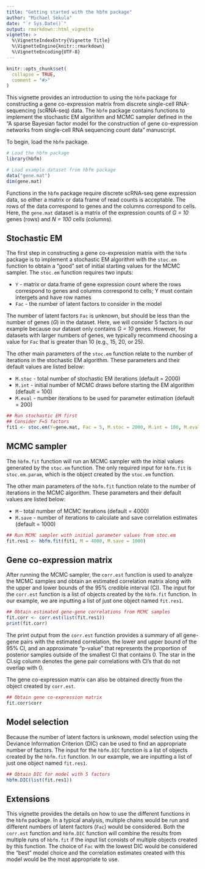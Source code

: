 ```yaml
---
title: "Getting started with the hbfm package"
author: "Michael Sekula"
date: "`r Sys.Date()`"
output: rmarkdown::html_vignette
vignette: >
  %\VignetteIndexEntry{Vignette Title}
  %\VignetteEngine{knitr::rmarkdown}
  %\VignetteEncoding{UTF-8}
---
```


```r
knitr::opts_chunk$set(
  collapse = TRUE,
  comment = "#>"
)
```

This vignette provides an introduction to using the `hbfm` package for constructing a gene co-expression matrix from discrete single-cell RNA-sequencing (scRNA-seq) data. The `hbfm` package contains functions to implement the stochastic EM algorithm and MCMC sampler defined in the "A sparse Bayesian factor model for the construction of gene co-expression networks from single-cell RNA sequencing count data" manuscript. 

To begin, load the `hbfm` package.

```r
# Load the hbfm package
library(hbfm)

# Load example dataset from hbfm package
data("gene.mat")
dim(gene.mat)
```

Functions in the `hbfm` package require discrete scRNA-seq gene expression data, so either a matrix or data frame of read counts is acceptable. The rows of the data correspond to genes and the columns correspond to cells. Here, the `gene.mat` dataset is a matrix of the expression counts of *G = 10* genes (rows) and *N = 100* cells (columns). 

## Stochastic EM

The first step in constructing a gene co-expression matrix with the `hbfm` package is to implement a stochastic EM algorithm with the `stoc.em` function to obtain a "good" set of initial starting values for the MCMC sampler. The `stoc.em` function requires two inputs:

* `Y` - matrix or data.frame of gene expression count where the rows correspond to genes and columns correspond to cells; Y must contain intergets and have row names
* `Fac` - the number of latent factors to consider in the model

The number of latent factors `Fac` is unknown, but should be less than the number of genes (*G*) in the dataset. Here, we will consider 5 factors in our example because our dataset only contains *G = 10* genes. However, for datasets with larger numbers of genes, we typically recommend choosing a value for `Fac` that is greater than 10 (e.g., 15, 20, or 25).

The other main parameters of the `stoc.em` function relate to the number of iterations in the stochastic EM algorithm. These parameters and their default values are listed below:

* `M.stoc` - total number of stochastic EM iterations (default = 2000)
* `M.int` - initial number of MCMC draws before starting the EM algorithm (default = 100)
* `M.eval` - number iterations to be used for parameter estimation (default = 200)

```r
## Run stochastic EM first
## Consider F=5 factors
fit1 <- stoc.em(Y=gene.mat, Fac = 5, M.stoc = 2000, M.int = 100, M.eval = 200)

```

## MCMC sampler

The `hbfm.fit` function will run an MCMC sampler with the initial values generated by the `stoc.em` function. The only required input for `hbfm.fit` is `stoc.em.param`, which is the object created by the `stoc.em` function.

The other main parameters of the `hbfm.fit` function relate to the number of iterations in the MCMC algorithm. These parameters and their default values are listed below:

* `M` - total number of MCMC iterations (default = 4000)
* `M.save` - number of iterations to calculate and save correlation estimates (default = 1000)

```r
## Run MCMC sampler with initial parameter values from stoc.em
fit.res1 <- hbfm.fit(fit1, M = 4000, M.save = 1000)

```

## Gene co-expression matrix

After running the MCMC sampler, the `corr.est` function is used to analyze the MCMC samples and obtain an estimated correlation matrix along with the upper and lower bounds of the 95% credible interval (CI). The input for the `corr.est` function is a list of objects created by the `hbfm.fit` function. In our example, we are inputting a list of just one object named `fit.res1`.

```r
## Obtain estimated gene-gene correlations from MCMC samples
fit.corr <- corr.est(list(fit.res1))
print(fit.corr)

```

The print output from the `corr.est` function provides a summary of all gene-gene pairs with the estimated correlation, the lower and upper bound of the 95% CI, and an approximate "p-value" that represents the proportion of posterior samples outside of the smallest CI that contains 0. The star in the CI.sig column denotes the gene pair correlations with CI's that do not overlap with 0. 

The gene co-expression matrix can also be obtained directly from the object created by `corr.est`.

```r
## Obtain gene co-expression matrix
fit.corr$corr

```

## Model selection

Because the number of latent factors is unknown, model selection using the Deviance Information Criterion (DIC) can be used to find an appropriate number of factors. The input for the `hbfm.DIC` function is a list of objects created by the `hbfm.fit` function. In our example, we are inputting a list of just one object named `fit.res1`.

```r
## Obtain DIC for model with 5 factors
hbfm.DIC(list(fit.res1))

```

## Extensions

This vignette provides the details on how to use the different functions in the `hbfm` package. In a typical analysis, multiple chains would be run and different numbers of latent factors (`Fac`) would be considered. Both the `corr.est` function and `hbfm.DIC` function will combine the results from multiple runs of `hbfm.fit` if the input list consists of multiple objects created by this function. The choice of `Fac` with the lowest DIC would be considered the "best" model choice and the correlation estimates created with this model would be the most appropriate to use.